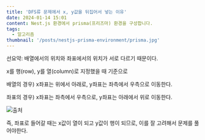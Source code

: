 ```yaml
---
title: 'DFS류 문제에서 x, y값을 뒤집어서 넣는 이유'
date: 2024-01-14 15:01
content: Nest.js 환경에서 prisma(프리즈마) 환경을 구성합니다.
tags:
  - 알고리즘
thumbnail: '/posts/nestjs-prisma-environment/prisma.jpg'
---
```


선요약: 배열에서의 위치와 좌표에서의 위치가 서로 다르기 때문이다.

x를 행(row), y를 열(column)로 지정했을 때 기준으로

배열의 경우) x좌표는 위에서 아래로, y좌표는 좌측에서 우측으로 이동한다.

좌표의 경우) x좌표는 좌측에서 우측으로, y좌표는 아래에서 위로 이동한다.

![출처](https://velog.io/@peanut_/boj-s1-1743-%EC%9D%8C%EC%8B%9D%EB%AC%BC-%ED%94%BC%ED%95%98%EA%B8%B0)

즉, 좌표로 들어갈 때는 x값이 열이 되고 y값이 행이 되므로, 이를 잘 고려해서 문제를 풀어야한다.
